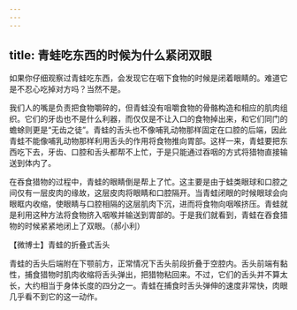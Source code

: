 ```yaml
---
---
---
```

title: 青蛙吃东西的时候为什么紧闭双眼
---




如果你仔细观察过青蛙吃东西，会发现它在咽下食物的时候是闭着眼睛的。难道它是不忍心吃掉对方吗？当然不是。

我们人的嘴是负责把食物嚼碎的，但青蛙没有咀嚼食物的骨骼构造和相应的肌肉组织。它们的牙齿也不是什么利器，而仅仅是不让入口的食物掉出来，和它们同门的蟾蜍则更是“无齿之徒”。青蛙的舌头也不像哺乳动物那样固定在口腔的后端，因此青蛙不能像哺乳动物那样利用舌头的作用将食物推向胃部。这样一来，青蛙要把东西吃下去，牙齿、口腔和舌头都帮不上忙，于是只能通过吞咽的方式将猎物直接输送到体内了。



在吞食猎物的过程中，青蛙的眼睛倒是帮上了忙。这主要是由于蛙类眼球和口腔之间仅有一层皮肉的缘故，这层皮肉将眼睛和口腔隔开。当青蛙闭眼的时候眼球会向眼眶内收缩，使眼睛与口腔相隔的这层肌肉下沉，进而将食物向咽喉挤压。青蛙就是利用这种方法将食物挤入咽喉并输送到胃部的。于是我们就看到，青蛙在吞食猎物的时候紧紧地闭上了双眼。（郝小利）





【微博士】青蛙的折叠式舌头

青蛙的舌头后端附在下颚前方，正常情况下舌头前段折叠于空腔内。舌头前端有黏性，捕食猎物时肌肉收缩将舌头弹出，把猎物粘回来。不过，它们的舌头并不算太长，大约相当于身体长度的四分之一。青蛙在捕食时舌头弹伸的速度非常快，肉眼几乎看不到它的这一动作。